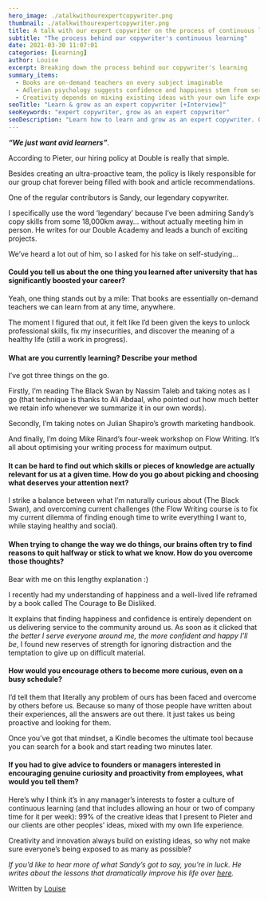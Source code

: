 ```yaml
---
hero_image: ./atalkwithourexpertcopywriter.png
thumbnail: ./atalkwithourexpertcopywriter.png
title: A talk with our expert copywriter on the process of continuous learning
subtitle: "The process behind our copywriter's continuous learning"
date: 2021-03-30 11:07:01
categories: [Learning]
author: Louise
excerpt: Breaking down the process behind our copywriter's learning
summary_items:
  - Books are on-demand teachers on every subject imaginable
  - Adlerian psychology suggests confidence and happiness stem from serving other people
  - Creativity depends on mixing existing ideas with your own life experience
seoTitle: "Learn & grow as an expert copywriter [+Interview]"
seoKeywords: "expert copywriter, grow as an expert copywriter"
seoDescription: "Learn how to learn and grow as an expert copywriter. Gain insights from this conversation between Louise and our expert copywriter Sandy on his process."
---
```


**_“We just want avid learners”_**.

According to Pieter, our hiring policy at Double is really that simple.

Besides creating an ultra-proactive team, the policy is likely responsible for our group chat forever being filled with book and article recommendations.

One of the regular contributors is Sandy, our legendary copywriter.

I specifically use the word ‘legendary’ because I’ve been admiring Sandy’s copy skills from some 18,000km away… without actually meeting him in person. He writes for our Double Academy and leads a bunch of exciting projects.

We’ve heard a lot out of him, so I asked for his take on self-studying...

#### **Could you tell us about the one thing you learned after university that has significantly boosted your career?**

Yeah, one thing stands out by a mile: That books are essentially on-demand teachers we can learn from at any time, anywhere.

The moment I figured that out, it felt like I’d been given the keys to unlock professional skills, fix my insecurities, and discover the meaning of a healthy life (still a work in progress).

#### **What are you currently learning? Describe your method**

I’ve got three things on the go.

Firstly, I’m reading The Black Swan by Nassim Taleb and taking notes as I go (that technique is thanks to Ali Abdaal, who pointed out how much better we retain info whenever we summarize it in our own words).

Secondly, I’m taking notes on Julian Shapiro’s growth marketing handbook.

And finally, I’m doing Mike Rinard’s four-week workshop on Flow Writing. It’s all about optimising your writing process for maximum output.

#### **It can be hard to find out which skills or pieces of knowledge are actually relevant for us at a given time. How do you go about picking and choosing what deserves your attention next?**

I strike a balance between what I’m naturally curious about (The Black Swan), and overcoming current challenges (the Flow Writing course is to fix my current dilemma of finding enough time to write everything I want to, while staying healthy and social).

#### **When trying to change the way we do things, our brains often try to find reasons to quit halfway or stick to what we know. How do you overcome those thoughts?**

Bear with me on this lengthy explanation :)

I recently had my understanding of happiness and a well-lived life reframed by a book called The Courage to Be Disliked.

It explains that finding happiness and confidence is entirely dependent on us delivering service to the community around us. As soon as it clicked that _the better I serve everyone around me, the more confident and happy I’ll be_, I found new reserves of strength for ignoring distraction and the temptation to give up on difficult material.

#### **How would you encourage others to become more curious, even on a busy schedule?**

I’d tell them that literally any problem of ours has been faced and overcome by others before us. Because so many of those people have written about their experiences, all the answers are out there. It just takes us being proactive and looking for them.

Once you’ve got that mindset, a Kindle becomes the ultimate tool because you can search for a book and start reading two minutes later.

#### **If you had to give advice to founders or managers interested in encouraging genuine curiosity and proactivity from employees, what would you tell them?**

Here’s why I think it’s in any manager’s interests to foster a culture of continuous learning (and that includes allowing an hour or two of company time for it per week): 99% of the creative ideas that I present to Pieter and our clients are other peoples’ ideas, mixed with my own life experience.

Creativity and innovation always build on existing ideas, so why not make sure everyone’s being exposed to as many as possible?

_If you’d like to hear more of what Sandy’s got to say, you’re in luck. He writes about the lessons that dramatically improve his life over [here](https://subscribe.sandyradburnd.com/)._

Written by [Louise](https://www.linkedin.com/in/louise-de-sadeleer/)
